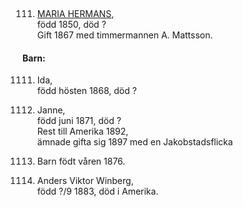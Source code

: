 \newpage
\renewcommand\partcontent{HERMANS 1850-?}

\hypertarget{h111}{}

\

111. [MARIA HERMANS](#h11),  
född 1850, död ?  
Gift 1867 med timmermannen A. Mattsson.

#### Barn:

1111. Ida,  
  född hösten 1868, död ?

1112. Janne,  
  född juni 1871, död ?  
  Rest till Amerika 1892,  
  ämnade gifta sig 1897 med en Jakobstadsflicka

1113. Barn födt våren 1876.

1114. Anders Viktor Winberg,  
  född ?/9 1883, död i Amerika.
